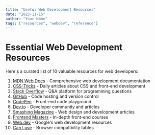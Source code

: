 ```yaml
---
title: "Useful Web Development Resources"
date: "2023-11-15"
author: "Your Name"
tags: ["resources", "webdev", "reference"]
---
```


# Essential Web Development Resources

Here's a curated list of 10 valuable resources for web developers:

1. [MDN Web Docs](https://developer.mozilla.org/) - Comprehensive web development documentation
2. [CSS-Tricks](https://css-tricks.com/) - Daily articles about CSS and front-end development
3. [Stack Overflow](https://stackoverflow.com/) - Q&A platform for programming questions
4. [GitHub](https://github.com/) - Code hosting and version control
5. [CodePen](https://codepen.io/) - Front-end code playground
6. [Dev.to](https://dev.to/) - Developer community and articles
7. [Smashing Magazine](https://www.smashingmagazine.com/) - Web design and development articles
8. [Frontend Masters](https://frontendmasters.com/) - In-depth front-end courses
9. [Web.dev](https://web.dev/) - Google's web development resources
10. [Can I use](https://caniuse.com/) - Browser compatibility tables
